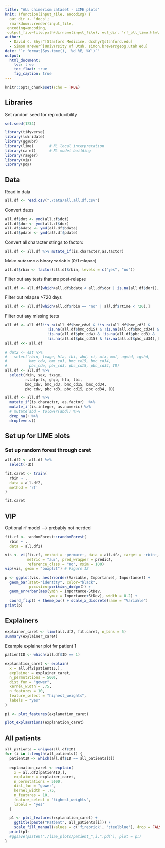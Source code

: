 ```yaml
---
title: "ALL chimerism dataset - LIME plots"
knit: (function(input_file, encoding) {
  out_dir <- 'docs';
  rmarkdown::render(input_file,
 encoding=encoding,
 output_file=file.path(dirname(input_file), out_dir, 'rf_all_lime.html'))})
author:
  - David C. Shyr^[Stanford Medicine, dcshyr@stanford.edu]
  - Simon Brewer^[University of Utah, simon.brewer@geog.utah.edu]
date: "`r format(Sys.time(), '%d %B, %Y')`"
output:
  html_document:
    toc: true
    toc_float: true
    fig_caption: true
---
```


```r
knitr::opts_chunk$set(echo = TRUE)
```

## Libraries

Set random seed for reproducibility
```r
set.seed(1234)
```

```r
library(tidyverse)
library(lubridate)
library(ggpubr)
library(lime)       # ML local interpretation
library(caret)      # ML model building
library(ranger)
library(vip)
library(pdp)
```

## Data

Read in data
```r
all.df <- read.csv("./data/all.all.df.csv")
```

Convert dates
```r
all.df$dot <- ymd(all.df$dot)
all.df$dor <- ymd(all.df$dor)
all.df$bdate <- ymd(all.df$bdate)
all.df$pdate <- ymd(all.df$pdate)
```

Convert all character strings to factors
```r
all.df <- all.df %>% mutate_if(is.character,as.factor)
```

Make outcome a binary variable (0/1 relapse)
```r
all.df$rbin <- factor(all.df$rbin, levels = c("yes", "no"))
```

Filter out any tests that are post-relapse
```r
all.df <- all.df[which(all.df$bdate < all.df$dor | is.na(all.df$dor)), ]
```

Filter out relapse >720 days
```r
all.df <- all.df[which(all.df$rbin == "no" | all.df$rtime < 720),]
```

Filter out any missing tests
```r
all.df <- all.df[!is.na(all.df$bmc_cdw) & !is.na(all.df$bmc_cd3) & 
                   !is.na(all.df$bmc_cd15) & !is.na(all.df$bmc_cd34) &
                   !is.na(all.df$pbc_cdw) & !is.na(all.df$pbc_cd3) & 
                   !is.na(all.df$pbc_cd15) & !is.na(all.df$pbc_cd34),]
all.df <<- all.df
```

```r

# dat2 <- dat %>%
#   select(rbin, txage, hla, tbi, abd, ci, mtx, mmf, agvhd, cgvhd,
#          bmc_cdw, bmc_cd3, bmc_cd15, bmc_cd34, 
#          pbc_cdw, pbc_cd3, pbc_cd15, pbc_cd34, ID)
all.df <- all.df %>%
  select(rbin, sex, txage, 
         rstatprtx, ghgp, hla, tbi, 
         bmc_cdw, bmc_cd3, bmc_cd15, bmc_cd34, 
         pbc_cdw, pbc_cd3, pbc_cd15, pbc_cd34, ID)

all.df <- all.df %>% 
  mutate_if(is.character, as.factor)  %>% 
  mutate_if(is.integer, as.numeric) %>%
  # mutate(abd = tolower(abd)) %>%
  drop_na() %>%
  droplevels()

```

## Set up for LIME plots

### Set up random forest through caret

```r

all.df2 <- all.df %>%
  select(-ID)

fit.caret <- train(
  rbin ~ ., 
  data = all.df2, 
  method = 'rf'
)

```

```r

fit.caret

```

## VIP

Optional rf model --> probably not needed

```r
fit.rf <- randomForest::randomForest(
  rbin ~ ., 
  data = all.df2)
```

```r
vis <- vi(fit.rf, method = "permute", data = all.df2, target = "rbin", 
          metric = "auc", pred_wrapper = predict, 
          reference_class = "no", nsim = 100) 
vip(vis, geom = "boxplot") # Figure 12
```

```r
p <- ggplot(vis, aes(reorder(Variable, Importance), Importance)) + 
  geom_bar(stat="identity", color="black", 
           position=position_dodge()) + 
  geom_errorbar(aes(ymin = Importance-StDev, 
                    ymax = Importance+StDev), width = 0.2) +
  coord_flip() + theme_bw() + scale_x_discrete(name = "Variable")
print(p)
```

## Explainers

```r

explainer_caret <- lime(all.df2, fit.caret, n_bins = 5)
summary(explainer_caret)

```

Example explainer plot for patient 1
```r

patientID <- which(all.df$ID == 1)

explanation_caret <- explain(
  x = all.df2[patientID,], 
  explainer = explainer_caret, 
  n_permutations = 5000,
  dist_fun = "gower",
  kernel_width = .75,
  n_features = 10, 
  feature_select = "highest_weights",
  labels = "yes"
)

p1 <- plot_features(explanation_caret)

plot_explanations(explanation_caret)

```

## All patients

```r

all_patients = unique(all.df$ID)
for (i in 1:length(all_patients)) {
  patientID <- which(all.df$ID == all_patients[i])
  
  explanation_caret <- explain(
    x = all.df2[patientID,], 
    explainer = explainer_caret, 
    n_permutations = 5000,
    dist_fun = "gower",
    kernel_width = .75,
    n_features = 10, 
    feature_select = "highest_weights",
    labels = "yes"
  )
  
  p1 <- plot_features(explanation_caret) + 
    ggtitle(paste("Patient", all_patients[i])) + 
    scale_fill_manual(values = c('firebrick', 'steelblue'), drop = FALSE)
  print(p1)
  #ggsave(paste0("./lime_plots/patient_",i,".pdf"), plot = p1)
}

```


